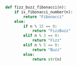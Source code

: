 ```python
def fizz_buzz_fibonacci(n):
    if is_fibonacci_number(n):
        return "Fibonacci"
    else:
        if n % 15 == 0:
            return "FizzBuzz"
        elif n % 3 == 0:
            return "Fizz"
        elif n % 5 == 0:
            return "Buzz"
        else:
            return str(n)
```
